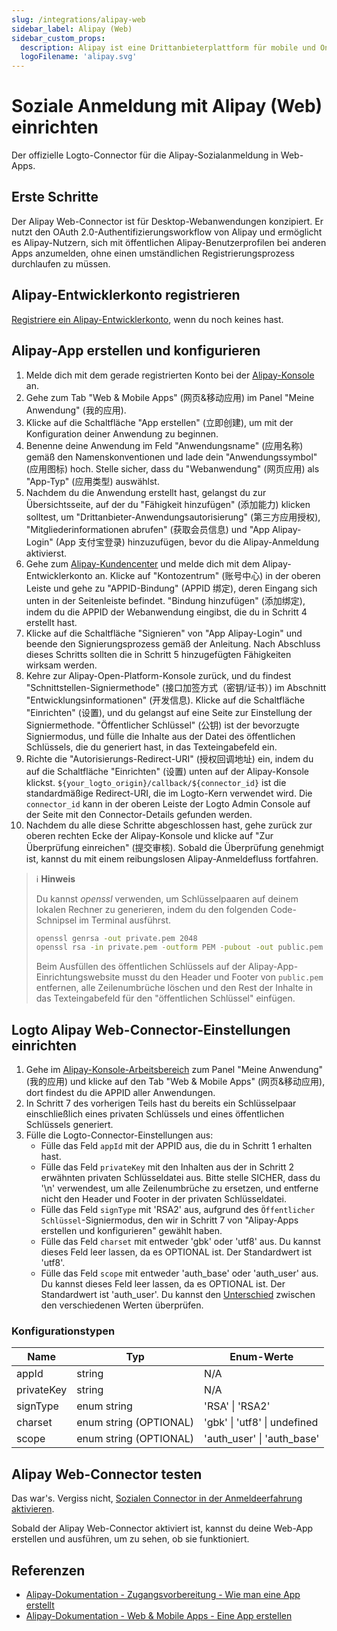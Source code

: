 ```yaml
---
slug: /integrations/alipay-web
sidebar_label: Alipay (Web)
sidebar_custom_props:
  description: Alipay ist eine Drittanbieterplattform für mobile und Online-Zahlungen.
  logoFilename: 'alipay.svg'
---
```



# Soziale Anmeldung mit Alipay (Web) einrichten

Der offizielle Logto-Connector für die Alipay-Sozialanmeldung in Web-Apps.

<GuideTip />

## Erste Schritte

Der Alipay Web-Connector ist für Desktop-Webanwendungen konzipiert. Er nutzt den OAuth 2.0-Authentifizierungsworkflow von Alipay und ermöglicht es Alipay-Nutzern, sich mit öffentlichen Alipay-Benutzerprofilen bei anderen Apps anzumelden, ohne einen umständlichen Registrierungsprozess durchlaufen zu müssen.

## Alipay-Entwicklerkonto registrieren

[Registriere ein Alipay-Entwicklerkonto](https://certifyweb.alipay.com/certify/reg/guide#/), wenn du noch keines hast.

## Alipay-App erstellen und konfigurieren

1. Melde dich mit dem gerade registrierten Konto bei der [Alipay-Konsole](https://open.alipay.com/) an.
2. Gehe zum Tab "Web & Mobile Apps" (网页&移动应用) im Panel "Meine Anwendung" (我的应用).
3. Klicke auf die Schaltfläche "App erstellen" (立即创建), um mit der Konfiguration deiner Anwendung zu beginnen.
4. Benenne deine Anwendung im Feld "Anwendungsname" (应用名称) gemäß den Namenskonventionen und lade dein "Anwendungssymbol" (应用图标) hoch. Stelle sicher, dass du "Webanwendung" (网页应用) als "App-Typ" (应用类型) auswählst.
5. Nachdem du die Anwendung erstellt hast, gelangst du zur Übersichtsseite, auf der du "Fähigkeit hinzufügen" (添加能力) klicken solltest, um "Drittanbieter-Anwendungsautorisierung" (第三方应用授权), "Mitgliederinformationen abrufen" (获取会员信息) und "App Alipay-Login" (App 支付宝登录) hinzuzufügen, bevor du die Alipay-Anmeldung aktivierst.
6. Gehe zum [Alipay-Kundencenter](https://b.alipay.com/index2.htm) und melde dich mit dem Alipay-Entwicklerkonto an. Klicke auf "Kontozentrum" (账号中心) in der oberen Leiste und gehe zu "APPID-Bindung" (APPID 绑定), deren Eingang sich unten in der Seitenleiste befindet. "Bindung hinzufügen" (添加绑定), indem du die APPID der Webanwendung eingibst, die du in Schritt 4 erstellt hast.
7. Klicke auf die Schaltfläche "Signieren" von "App Alipay-Login" und beende den Signierungsprozess gemäß der Anleitung. Nach Abschluss dieses Schritts sollten die in Schritt 5 hinzugefügten Fähigkeiten wirksam werden.
8. Kehre zur Alipay-Open-Platform-Konsole zurück, und du findest "Schnittstellen-Signiermethode" (接口加签方式（密钥/证书）) im Abschnitt "Entwicklungsinformationen" (开发信息). Klicke auf die Schaltfläche "Einrichten" (设置), und du gelangst auf eine Seite zur Einstellung der Signiermethode. "Öffentlicher Schlüssel" (公钥) ist der bevorzugte Signiermodus, und fülle die Inhalte aus der Datei des öffentlichen Schlüssels, die du generiert hast, in das Texteingabefeld ein.
9. Richte die "Autorisierungs-Redirect-URI" (授权回调地址) ein, indem du auf die Schaltfläche "Einrichten" (设置) unten auf der Alipay-Konsole klickst. `${your_logto_origin}/callback/${connector_id}` ist die standardmäßige Redirect-URI, die im Logto-Kern verwendet wird. Die `connector_id` kann in der oberen Leiste der Logto Admin Console auf der Seite mit den Connector-Details gefunden werden.
10. Nachdem du alle diese Schritte abgeschlossen hast, gehe zurück zur oberen rechten Ecke der Alipay-Konsole und klicke auf "Zur Überprüfung einreichen" (提交审核). Sobald die Überprüfung genehmigt ist, kannst du mit einem reibungslosen Alipay-Anmeldefluss fortfahren.

> ℹ️ **Hinweis**
>
> Du kannst _openssl_ verwenden, um Schlüsselpaaren auf deinem lokalen Rechner zu generieren, indem du den folgenden Code-Schnipsel im Terminal ausführst.
>
> ```bash
> openssl genrsa -out private.pem 2048
> openssl rsa -in private.pem -outform PEM -pubout -out public.pem
> ```
>
> Beim Ausfüllen des öffentlichen Schlüssels auf der Alipay-App-Einrichtungswebsite musst du den Header und Footer von `public.pem` entfernen, alle Zeilenumbrüche löschen und den Rest der Inhalte in das Texteingabefeld für den "öffentlichen Schlüssel" einfügen.

## Logto Alipay Web-Connector-Einstellungen einrichten

1. Gehe im [Alipay-Konsole-Arbeitsbereich](https://open.alipay.com/dev/workspace) zum Panel "Meine Anwendung" (我的应用) und klicke auf den Tab "Web & Mobile Apps" (网页&移动应用), dort findest du die APPID aller Anwendungen.
2. In Schritt 7 des vorherigen Teils hast du bereits ein Schlüsselpaar einschließlich eines privaten Schlüssels und eines öffentlichen Schlüssels generiert.
3. Fülle die Logto-Connector-Einstellungen aus:
   - Fülle das Feld `appId` mit der APPID aus, die du in Schritt 1 erhalten hast.
   - Fülle das Feld `privateKey` mit den Inhalten aus der in Schritt 2 erwähnten privaten Schlüsseldatei aus. Bitte stelle SICHER, dass du '\n' verwendest, um alle Zeilenumbrüche zu ersetzen, und entferne nicht den Header und Footer in der privaten Schlüsseldatei.
   - Fülle das Feld `signType` mit 'RSA2' aus, aufgrund des `Öffentlicher Schlüssel`-Signiermodus, den wir in Schritt 7 von "Alipay-Apps erstellen und konfigurieren" gewählt haben.
   - Fülle das Feld `charset` mit entweder 'gbk' oder 'utf8' aus. Du kannst dieses Feld leer lassen, da es OPTIONAL ist. Der Standardwert ist 'utf8'.
   - Fülle das Feld `scope` mit entweder 'auth_base' oder 'auth_user' aus. Du kannst dieses Feld leer lassen, da es OPTIONAL ist. Der Standardwert ist 'auth_user'. Du kannst den [Unterschied](https://opendocs.alipay.com/fw/api/105942) zwischen den verschiedenen Werten überprüfen.

### Konfigurationstypen

| Name       | Typ                    | Enum-Werte                   |
| ---------- | ---------------------- | ---------------------------- |
| appId      | string                 | N/A                          |
| privateKey | string                 | N/A                          |
| signType   | enum string            | 'RSA' \| 'RSA2'              |
| charset    | enum string (OPTIONAL) | 'gbk' \| 'utf8' \| undefined |
| scope      | enum string (OPTIONAL) | 'auth_user' \| 'auth_base'   |

## Alipay Web-Connector testen

Das war's. Vergiss nicht, [Sozialen Connector in der Anmeldeerfahrung aktivieren](/connectors/social-connectors/#enable-social-sign-in).

Sobald der Alipay Web-Connector aktiviert ist, kannst du deine Web-App erstellen und ausführen, um zu sehen, ob sie funktioniert.

## Referenzen

- [Alipay-Dokumentation - Zugangsvorbereitung - Wie man eine App erstellt](https://opendocs.alipay.com/support/01rau6)
- [Alipay-Dokumentation - Web & Mobile Apps - Eine App erstellen](https://opendocs.alipay.com/open/200/105310)
